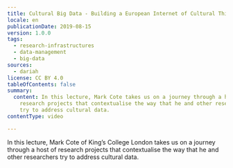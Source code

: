 ```yaml
---
title: Cultural Big Data - Building a European Internet of Cultural Things
locale: en
publicationDate: 2019-08-15
version: 1.0.0
tags:
  - research-infrastructures
  - data-management
  - big-data
sources:
  - dariah
license: CC BY 4.0
tableOfContents: false
summary:
  content: In this lecture, Mark Cote takes us on a journey through a host of
    research projects that contextualise the way that he and other researchers
    try to address cultural data.
contentType: video

---
```


In this lecture, Mark Cote of King’s College London takes us on a journey through a host of research projects that contextualise the way that he and other researchers try to address cultural data.

<VideoCard
  title="Cultural Big Data"
  subtitle="Building a European Internet of Cultural Things"
  id="6Vjhm6SJhpo"
  image="images/mark-cote.png"
/>

